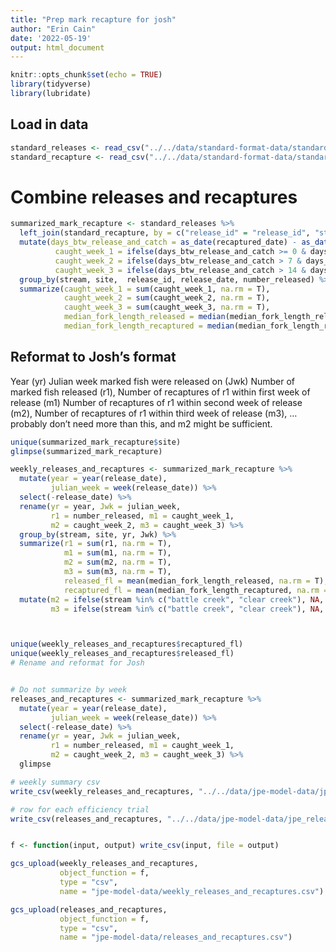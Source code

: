 ```yaml
---
title: "Prep mark recapture for josh"
author: "Erin Cain"
date: '2022-05-19'
output: html_document
---
```


```r
knitr::opts_chunk$set(echo = TRUE)
library(tidyverse)
library(lubridate)
```

## Load in data 

```r

standard_releases <- read_csv("../../data/standard-format-data/standard_release.csv")
standard_recapture <- read_csv("../../data/standard-format-data/standard_recapture.csv")

```


# Combine releases and recaptures 

```r
summarized_mark_recapture <- standard_releases %>% 
  left_join(standard_recapture, by = c("release_id" = "release_id", "stream" = "stream")) %>% 
  mutate(days_btw_release_and_catch = as_date(recaptured_date) - as_date(release_date), 
          caught_week_1 = ifelse(days_btw_release_and_catch >= 0 & days_btw_release_and_catch <= 7, number_recaptured, 0),
          caught_week_2 = ifelse(days_btw_release_and_catch > 7 & days_btw_release_and_catch <= 14, number_recaptured, 0),
          caught_week_3 = ifelse(days_btw_release_and_catch > 14 & days_btw_release_and_catch <= 21, number_recaptured, 0)) %>%
  group_by(stream, site,  release_id, release_date, number_released) %>% 
  summarize(caught_week_1 = sum(caught_week_1, na.rm = T),
            caught_week_2 = sum(caught_week_2, na.rm = T), 
            caught_week_3 = sum(caught_week_3, na.rm = T),
            median_fork_length_released = median(median_fork_length_released, na.rm = T),
            median_fork_length_recaptured = median(median_fork_length_recaptured, na.rm = T)) %>% glimpse


```
## Reformat to Josh's format

Year (yr)
Julian week marked fish were released on (Jwk)
Number of marked fish released (r1),
Number of recaptures of r1 within first week of release (m1)
Number of recaptures of r1 within second week of release (m2),
Number of recaptures of r1 within third week of release (m3),
… probably don’t need more than this, and m2 might be sufficient.


```r
unique(summarized_mark_recapture$site)
glimpse(summarized_mark_recapture)

weekly_releases_and_recaptures <- summarized_mark_recapture %>% 
  mutate(year = year(release_date), 
         julian_week = week(release_date)) %>%
  select(-release_date) %>%
  rename(yr = year, Jwk = julian_week, 
         r1 = number_released, m1 = caught_week_1, 
         m2 = caught_week_2, m3 = caught_week_3) %>% 
  group_by(stream, site, yr, Jwk) %>%
  summarize(r1 = sum(r1, na.rm = T),
            m1 = sum(m1, na.rm = T), 
            m2 = sum(m2, na.rm = T),
            m3 = sum(m3, na.rm = T),
            released_fl = mean(median_fork_length_released, na.rm = T),
            recaptured_fl = mean(median_fork_length_recaptured, na.rm = T)) %>%
  mutate(m2 = ifelse(stream %in% c("battle creek", "clear creek"), NA, m2), # Replace 0 that were created in summarize statement with NA
         m3 = ifelse(stream %in% c("battle creek", "clear creek"), NA, m3)) %>% glimpse



unique(weekly_releases_and_recaptures$recaptured_fl)
unique(weekly_releases_and_recaptures$released_fl)
# Rename and reformat for Josh


# Do not summarize by week 
releases_and_recaptures <- summarized_mark_recapture %>% 
  mutate(year = year(release_date), 
         julian_week = week(release_date)) %>%
  select(-release_date) %>%
  rename(yr = year, Jwk = julian_week, 
         r1 = number_released, m1 = caught_week_1, 
         m2 = caught_week_2, m3 = caught_week_3) %>% 
  glimpse

```

```r
# weekly summary csv
write_csv(weekly_releases_and_recaptures, "../../data/jpe-model-data/jpe_weekly_releases_and_recaptures.csv")

# row for each efficiency trial 
write_csv(releases_and_recaptures, "../../data/jpe-model-data/jpe_releases_and_recaptures.csv")


f <- function(input, output) write_csv(input, file = output)

gcs_upload(weekly_releases_and_recaptures,
           object_function = f,
           type = "csv",
           name = "jpe-model-data/weekly_releases_and_recaptures.csv")

gcs_upload(releases_and_recaptures,
           object_function = f,
           type = "csv",
           name = "jpe-model-data/releases_and_recaptures.csv")
```

